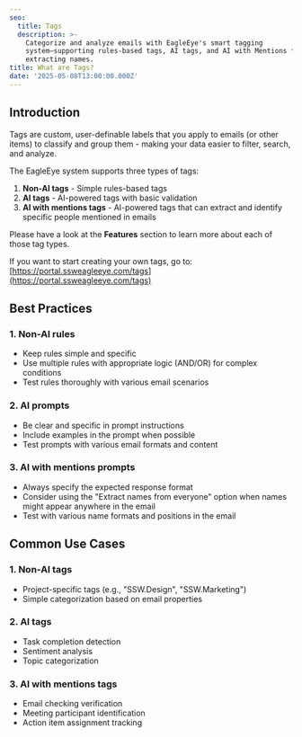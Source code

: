 ```yaml
---
seo:
  title: Tags
  description: >-
    Categorize and analyze emails with EagleEye's smart tagging
    system—supporting rules-based tags, AI tags, and AI with Mentions for
    extracting names.
title: What are Tags?
date: '2025-05-08T13:00:00.000Z'
---
```


## Introduction

Tags are custom, user-definable labels that you apply to emails (or other items) to classify and group them - making your data easier to filter, search, and analyze.

The EagleEye system supports three types of tags:

1. **Non-AI tags** - Simple rules-based tags
2. **AI tags** - AI-powered tags with basic validation
3. **AI with mentions tags** - AI-powered tags that can extract and identify specific people mentioned in emails

Please have a look at the **Features** section to learn more about each of those tag types.

If you want to start creating your own tags, go to: [https://portal.ssweagleeye.com/tags](https://portal.ssweagleeye.com/tags)

## Best Practices

### 1. Non-AI rules

* Keep rules simple and specific
* Use multiple rules with appropriate logic (AND/OR) for complex conditions
* Test rules thoroughly with various email scenarios

### 2. AI prompts

* Be clear and specific in prompt instructions
* Include examples in the prompt when possible
* Test prompts with various email formats and content

### 3. AI with mentions prompts

* Always specify the expected response format
* Consider using the "Extract names from everyone" option when names might appear anywhere in the email
* Test with various name formats and positions in the email

## Common Use Cases

### 1. Non-AI tags

* Project-specific tags (e.g., "SSW\.Design", "SSW\.Marketing")
* Simple categorization based on email properties

### 2. AI tags

* Task completion detection
* Sentiment analysis
* Topic categorization

### 3. AI with mentions tags

* Email checking verification
* Meeting participant identification
* Action item assignment tracking
